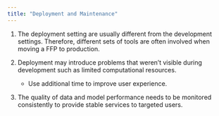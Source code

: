 ```yaml
---
title: "Deployment and Maintenance"
---
```


1. The deployment setting are usually different from the development settings. Therefore, different sets of tools are often involved when moving a FFP to production.

2. Deployment may introduce problems that weren't visible during development such as limited computational resources.
    - Use additional time to improve user experience.

3. The quality of data and model performance needs to be monitored consistently to provide stable services to targeted users.